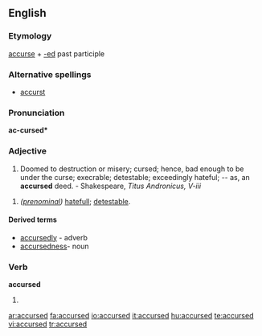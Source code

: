 ==English==

===Etymology===
[[accurse]] + [[-ed]] past participle

===Alternative spellings===
* [[accurst]]

===Pronunciation===
'''ac-cursed*'''
{{rfap}}

===Adjective===
{{en-adj}}

# Doomed to destruction or misery; cursed; hence, bad enough to be under the curse; execrable; detestable; exceedingly hateful; -- as, an '''accursed''' deed. - Shakespeare, ''Titus Andronicus, V-iii''

#''([[prenominal]])'' [[hatefull]]; [[detestable]].

====Derived terms====
*[[accursedly]] - adverb
*[[accursedness]]- noun

===Verb===
'''accursed'''

# {{past of|[[accurse]]}}

[[ar:accursed]]
[[fa:accursed]]
[[io:accursed]]
[[it:accursed]]
[[hu:accursed]]
[[te:accursed]]
[[vi:accursed]]
[[tr:accursed]]